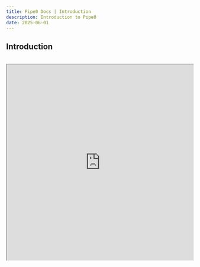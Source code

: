 ```yaml
---
title: Pipe0 Docs | Introduction
description: Introduction to Pipe0
date: 2025-06-01
---
```


## Introduction
<br />

<iframe
width="100%"
height="530"
src="https://youtube.com/embed/k9g7Tpcawu0"
allow="accelerometer; autoplay; clipboard-write; encrypted-media; gyroscope; picture-in-picture"
allowFullScreen
/>

[Pipe0](https://pipe0.com) is a framework for data enrichment. It replaces providers 
like Zoominfo, Prospeo, or Findymail with a more flexible API.

We're developing three endpoints that you can use for simple and complex data enrichment.

You can use our endpoints to find phone numbers and email addresses or add complex features similar to [n8n](https://n8n.io) (node-based automation)
or [clay](https://clay.com) (table-based automation) to your application without much hassle.

Our three endpoints are:

**Pipes:** A composable endpoint to enrich data & perform actions in 3rd party systems <br />
**Searches:** A composable endpoint to search for companies and leads using filters <br />
**Effects (coming soon):** A data transformation endpoint <br />

Aside from finding people, companies, email addresses, and phone numbers — 
see <AppLink linkType="catalogs">catalogs</AppLink> for a full list —
you can use Pipe0 to express conditions, perform actions, and generate insights with AI.

It's easy to underestimate the engineering challenge of building a robust data enrichment platform in-house.
Here are some things that you never have to worry about when using Pipe0:

⚡️ Enriching data in parallel with speed and accuracy<br />
🛑 Dealing with different provider rate limits<br />
🧼 Sanitizing & healing input data<br />
🖥️ Monitoring dozens of 3rd-party API integrations<br />
🌊 Building custom waterfalls <br />
💵 Managing credit balances with different providers <br />
🏗️ Run enrichment, scraping, and AI infrastructure at low cost<br />
🍝 Spaghetti code<br />
💾 Caching <br />

## Use cases

🤖 Building sales technology applications like automated outreach, SDR, etc. <br />
🪄 AI Agents that need a flexible data source <br />
🧙🏻 Updating CRM or ATS data <br />
🧬 Enriching large datasets <br />



